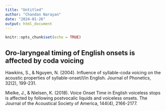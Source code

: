 ```yaml
---
title: "Untitled"
author: "Chandan Narayan"
date: "2024-01-26"
output: html_document
---
```


```r
knitr::opts_chunk$set(echo = TRUE)
```

## Oro-laryngeal timing of English onsets is affected by coda voicing

Hawkins, S., & Nguyen, N. (2004). Influence of syllable-coda voicing on the acoustic properties of syllable-onset/l/in English. Journal of Phonetics, 32(2), 199-231.

Mielke, J., & Nielsen, K. (2018). Voice Onset Time in English voiceless stops is affected by following postvocalic liquids and voiceless onsets. The Journal of the Acoustical Society of America, 144(4), 2166-2177.